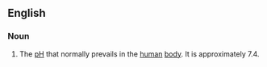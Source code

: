 ==English==

===Noun===
{{en-noun|head=[[physiologic]] [[pH]]|-}}

# {{label|en|biochemistry}} The [[pH]] that normally prevails in the [[human]] [[body]]. It is approximately 7.4.